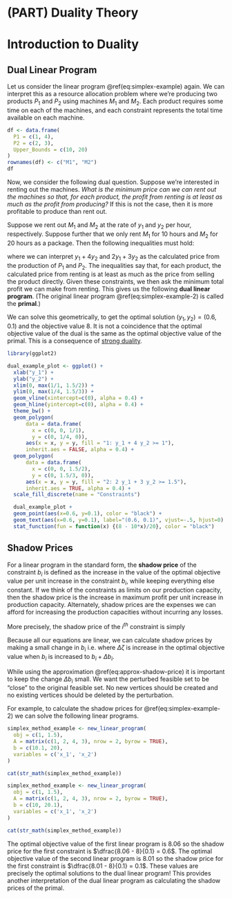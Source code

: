 # (PART) Duality Theory {-}

# Introduction to Duality


## Dual Linear Program

Let us consider the linear program \@ref(eq:simplex-example) again.
\begin{equation}
```r
cat(str(simplex_method_example))
```
(\#eq:simplex-example-2)
\end{equation}
We can interpret this as a resource allocation problem where we're producing two products $P_1$ and $P_2$ using machines $M_1$ and $M_2$. 
Each product requires some time on each of the machines, and each constraint represents the total time available on each machine.

```r

df <- data.frame(
  P1 = c(1, 4),
  P2 = c(2, 3),
  Upper_Bounds = c(10, 20)
)
rownames(df) <- c("M1", "M2")
df
```

Now, we consider the following dual question. Suppose we're interested in renting out the machines. *What is the minimum price can we can rent out the machines so that, for each product, the profit from renting is at least as much as the profit from producing?* If this is not the case, then it is more profitable to produce than rent out.

Suppose we rent out $M_1$ and $M_2$ at the rate of $y_1$ and $y_2$ per hour, respectively. Suppose further that we only rent $M_1$ for 10 hours and $M_2$ for 20 hours as a package. Then the following inequalities must hold:

\begin{align}
  y_1 + 4y_2 & \ge 1 \\
  2y_1 + 3y_2 & \ge 1.5
\end{align}

where we can interpret $y_1 + 4y_2$ and $2y_1 + 3y_2$ as the calculated price from the production of $P_1$ and $P_2.$ The inequalities say that, for each product, the calculated price from renting is at least as much as the price from selling the product directly. Given these constraints, we then ask the minimum total profit we can make from renting. This gives us the following **dual linear program**. (The original linear program \@ref(eq:simplex-example-2) is called the **primal**.)

\begin{equation}
```r
dual_example <- new_linear_program(
  obj = c(10, 20),
  A = matrix(c(1, 4, 2, 3), nrow = 2, byrow = TRUE),
  b = c(1, 1.5),
  variables = c('y_1', 'y_2')
)

cat(str(dual_example))
```
(\#eq:dual-example)
\end{equation}

We can solve this geometrically, to get the optimal solution $(y_1, y_2) = (0.6, 0.1)$ and the objective value $8$. It is not a coincidence that the optimal objective value of the dual is the same as the optimal objective value of the primal. This is a consequence of [strong duality](https://en.wikipedia.org/wiki/Dual_linear_program#Strong_duality).

```r

library(ggplot2)

dual_example_plot <- ggplot() + 
  xlab("y_1") +
  ylab("y_2") +
  xlim(0, max(1/1, 1.5/2)) +
  ylim(0, max(1/4, 1.5/3)) +
  geom_vline(xintercept=c(0), alpha = 0.4) +
  geom_hline(yintercept=c(0), alpha = 0.4) +
  theme_bw() + 
  geom_polygon(
      data = data.frame(
        x = c(0, 0, 1/1),
        y = c(0, 1/4, 0)),
      aes(x = x, y = y, fill = "1: y_1 + 4 y_2 >= 1"),
      inherit.aes = FALSE, alpha = 0.4) + 
  geom_polygon(
      data = data.frame(
        x = c(0, 0, 1.5/2),
        y = c(0, 1.5/3, 0)),
      aes(x = x, y = y, fill = "2: 2 y_1 + 3 y_2 >= 1.5"),
      inherit.aes = TRUE, alpha = 0.4) +
  scale_fill_discrete(name = "Constraints")

  dual_example_plot +
  geom_point(aes(x=0.6, y=0.1), color = "black") +
  geom_text(aes(x=0.6, y=0.1), label="(0.6, 0.1)", vjust=-.5, hjust=0) +
  stat_function(fun = function(x) {(8 - 10*x)/20}, color = "black")
```


## Shadow Prices

For a linear program in the standard form, the **shadow price** of the constraint $b_i$ is defined as the increase in the value of the optimal objective value per unit increase in the constraint $b_i$, while keeping everything else constant. If we think of the constraints as limits on our production capacity, then the shadow price is the increase in maximum profit per unit increase in production capacity. Alternately, shadow prices are the expenses we can afford for increasing the production capacities without incurring any losses.

More precisely, the shadow price of the $i^{th}$ constraint is simply 
\begin{align}
  \dfrac{\partial \zeta_\max}{\partial b_i}.
\end{align}

Because all our equations are linear, we can calculate shadow prices by making a small change in $b_i$ i.e.
\begin{equation}
  \dfrac{\partial \zeta_\max}{\partial b_i} = \dfrac{\Delta \zeta_\max}{\Delta b_i}.
(\#eq:approx-shadow-price)
\end{equation}
where $\Delta \zeta$ is increase in the optimal objective value when $b_i$ is increased to $b_i + \Delta b_i$. 

::: {.remark}
While using the approximation \@ref(eq:approx-shadow-price) it is important to keep the change $\Delta b_i$ small. 
We want the perturbed feasible set to be "close" to the original feasible set. No new vertices should be created and no existing vertices should be deleted by the perturbation.
:::

For example, to calculate the shadow prices for \@ref(eq:simplex-example-2) we can solve the following linear programs.

```r
simplex_method_example <- new_linear_program(
  obj = c(1, 1.5),
  A = matrix(c(1, 2, 4, 3), nrow = 2, byrow = TRUE),
  b = c(10.1, 20),
  variables = c('x_1', 'x_2')
)

cat(str_math(simplex_method_example))
```

```r
simplex_method_example <- new_linear_program(
  obj = c(1, 1.5),
  A = matrix(c(1, 2, 4, 3), nrow = 2, byrow = TRUE),
  b = c(10, 20.1),
  variables = c('x_1', 'x_2')
)

cat(str_math(simplex_method_example))
```

The optimal objective value of the first linear program is $8.06$ so the shadow price for the first constraint is $\dfrac{8.06 - 8}{0.1} = 0.6$.
The optimal objective value of the second linear program is $8.01$ so the shadow price for the first constraint is $\dfrac{8.01 - 8}{0.1} = 0.1$.
These values are precisely the optimal solutions to the dual linear program! 
This provides another interpretation of the dual linear program as calculating the shadow prices of the primal.